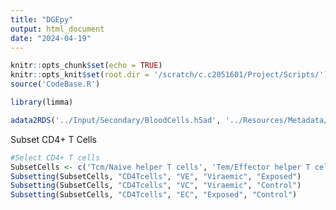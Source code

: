 ```yaml
---
title: "DGEpy"
output: html_document
date: "2024-04-19"
---
```


```r
knitr::opts_chunk$set(echo = TRUE)
knitr::opts_knit$set(root.dir = '/scratch/c.c2051601/Project/Scripts/')
source('CodeBase.R')

library(limma)
```

```r
adata2RDS('../Input/Secondary/BloodCells.h5ad', '../Resources/Metadata/')
```

Subset CD4+ T Cells

```r
#Select CD4+ T cells
SubsetCells <- c('Tcm/Naive helper T cells', 'Tem/Effector helper T cells')
Subsetting(SubsetCells, "CD4Tcells", "VE", "Viraemic", "Exposed")
Subsetting(SubsetCells, "CD4Tcells", "VC", "Viraemic", "Control")
Subsetting(SubsetCells, "CD4Tcells", "EC", "Exposed", "Control")
```